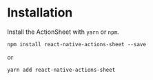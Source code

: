 # Installation

Install the ActionSheet with `yarn` or `npm`.

```fish
npm install react-native-actions-sheet --save
```

or

```fish
yarn add react-native-actions-sheet
```
